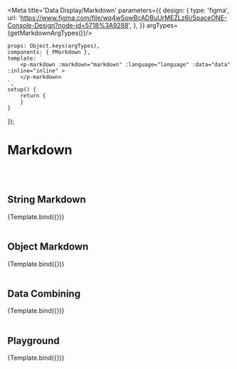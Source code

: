 
<Meta title='Data Display/Markdown' parameters={{
    design: {
        type: 'figma',
        url: 'https://www.figma.com/file/wq4wSowBcADBuUrMEZLz6i/SpaceONE-Console-Design?node-id=5718%3A9288',
    },
}} argTypes={getMarkdownArgTypes()}/>


    props: Object.keys(argTypes),
    components: { PMarkdown },
    template: `
        <p-markdown :markdown="markdown" :language="language" :data="data" :inline="inline" >
        </p-markdown>
    `,
    setup() {
        return {
        }
    }
});


# Markdown
<br/>
<br/>

## String Markdown

<Canvas>
    <Story name="String Markdown" args={{
        markdown: mock.markdown.en
    }}>
        {Template.bind({})}
    </Story>
</Canvas>

<br/>
<br/>

## Object Markdown

<Canvas>
    <Story name="Object Markdown" args={{
        markdown: mock.markdown,
        language: 'ko'
    }}>
        {Template.bind({})}
    </Story>
</Canvas>

<br/>
<br/>

## Data Combining

<Canvas>
    <Story name="Data Combining" args={{
        markdown: mock.markdownWithData,
        language: 'ko'
    }}>
        {Template.bind({})}
    </Story>
</Canvas>

<br/>
<br/>


## Playground

<Canvas>
    <Story name="playground">
        {Template.bind({})}
    </Story>
</Canvas>

<ArgsTable story="playground"/>

